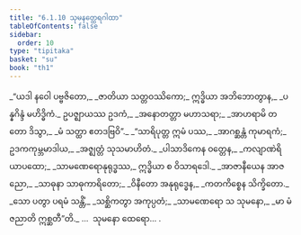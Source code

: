 ```yaml
---
title: "6.1.10 သုမနတ္ထေရဂါထာ"
tableOfContents: false
sidebar:
  order: 10
type: "tipitaka"
basket: "su"
book: "th1"
---
```



<DynamicBreadcrumb />

<Division number="429" book="th1" e="ch" v="19" p="287">

<Paragraph number="706" type="verses" book="th1">
_“ယဒါ နဝေါ ပဗ္ဗဇိတော,_  
_ဇာတိယာ သတ္တဝဿိကော;_  
ဣဒ္ဓိယာ အဘိဘောတွာန,_  
_ပန္နဂိန္ဒံ မဟိဒ္ဓိကံ._  

</Paragraph>

</Division>
<Division number="430" book="th1" e="ch" v="19" p="287">

<Paragraph number="707" type="verses" book="th1">
ဥပဇ္ဈာယဿ ဥဒကံ,_  
_အနောတတ္တာ မဟာသရာ;_  
_အာဟရာမိ တတော ဒိသွာ,_  
_မံ သတ္ထာ ဧတဒဗြဝိ”._  

</Paragraph>

</Division>
<Division number="431" book="th1" e="ch" v="19" p="287">

<Paragraph number="708" type="verses" book="th1">
_“သာရိပုတ္တ ဣမံ ပဿ,_  
_အာဂစ္ဆန္တံ ကုမာရကံ;_  
ဥဒကကုမ္ဘမာဒါယ,_  
_အဇ္ဈတ္တံ သုသမာဟိတံ._  

</Paragraph>

</Division>
<Division number="432" book="th1" e="ch" v="19" p="287">

<Paragraph number="709" type="verses" book="th1">
_ပါသာဒိကေန ဝတ္တေန,_  
_ကလျာဏဲရိယာပထော;_  
_သာမဏေရောနုရုဒ္ဓဿ,_  
ဣဒ္ဓိယာ စ ဝိသာရဒေါ._  

</Paragraph>

</Division>
<Division number="433" book="th1" e="ch" v="19" p="287">

<Paragraph number="710" type="verses" book="th1">
_အာဇာနီယေန အာဇညော,_  
_သာဓုနာ သာဓုကာရိတော;_  
_ဝိနီတော အနုရုဒ္ဓေန,_  
_ကတကိစ္စေန သိက္ခိတော._  

</Paragraph>

</Division>
<Division number="434" book="th1" e="ch" v="19" p="287">

<Paragraph number="711" type="verses" book="th1">
_သော ပတွာ ပရမံ သန္တိံ,_  
_သစ္ဆိကတွာ အကုပ္ပတံ;_  
_သာမဏေရော သ သုမနော,_  
_မာ မံ ဇညာတိ ဣစ္ဆတီ”တိ._  


</Paragraph>
</Division>

<Paragraph number="712" type="center" book="th1">
…  သုမနော ထေရော… .
</Paragraph>